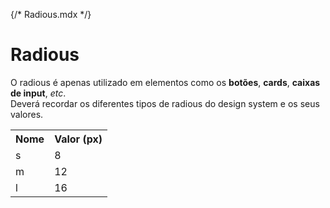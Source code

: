 {/* Radious.mdx */}


<Meta title="Design Tokens/Radious" />

<style>
  {`

    table {
      border-collapse: collapse;
      width: 100%;
    }

    td, th {
      border: 1px solid #023047;
      text-align: left;
      padding: 8px;
    }

    tr:nth-child(even) {
      background-color: #023047;
    }

  `}
</style>

# Radious

O radious é apenas utilizado em elementos como os **botões**, **cards**, **caixas de input**, *etc*.
\
Deverá recordar os diferentes tipos de radious do design system e os seus valores.

<table>
  <tr>
    <th>Nome</th>
    <th>Valor (px)</th>
  </tr>
  <tr>
    <td>s</td>
    <td>8</td>
  </tr>
  <tr>
    <td>m</td>
    <td>12</td>
  </tr>
  <tr>
    <td>l</td>
    <td>16</td>
  </tr>
</table>